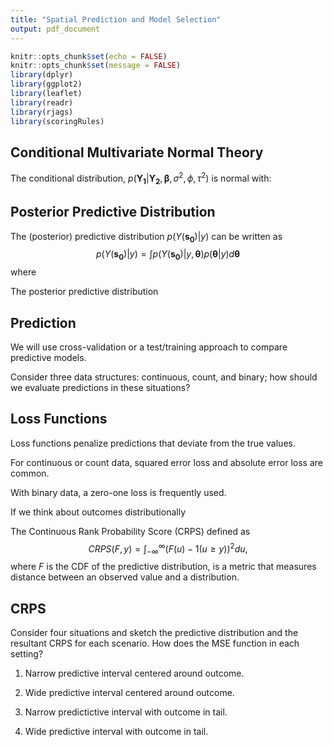 ```yaml
---
title: "Spatial Prediction and Model Selection"
output: pdf_document
---
```


```r
knitr::opts_chunk$set(echo = FALSE)
knitr::opts_chunk$set(message = FALSE)
library(dplyr)
library(ggplot2)
library(leaflet)
library(readr)
library(rjags)
library(scoringRules)
```


## Conditional Multivariate Normal Theory
The conditional distribution, $p(\boldsymbol{Y_1}|
\boldsymbol{Y_2}, \boldsymbol{\beta}, \sigma^2, \phi, \tau^2)$ is normal with:

\vfill


\vfill


\vfill

## Posterior Predictive Distribution

The (posterior) predictive distribution $p(Y(\boldsymbol{s_0})|y)$ can be written as
$$p(Y(\boldsymbol{s_0})|y) = \int p(Y(\boldsymbol{s_0})|y, \boldsymbol{\theta})p( \boldsymbol{\theta}|y) d  \boldsymbol{\theta}$$
where 

\vfill

The posterior predictive distribution 

\vfill


\vfill

## Prediction
We will use cross-validation or a test/training approach to compare predictive models.

\vfill

Consider three data structures: continuous, count, and binary; how should we evaluate predictions in these situations?

\newpage

## Loss Functions
Loss functions penalize predictions that deviate from the true values.

\vfill

For continuous or count data, squared error loss and absolute error loss are common.

\vfill

With binary data, a zero-one loss is frequently used.

\vfill

\vfill

If we think about outcomes distributionally

\vfill


\vfill

The Continuous Rank Probability Score (CRPS) defined as 
$$CRPS(F,y) = \int_{-\infty}^{\infty}\left(F(u) - 1(u \geq y) \right)^2 du,$$
where $F$ is the CDF of the predictive distribution, is a metric that measures distance between an observed value and a distribution.

\newpage

## CRPS
Consider four situations and sketch the predictive distribution and the resultant CRPS for each scenario. How does the MSE function in each setting?

1. Narrow predictive interval centered around outcome.
\vfill

2. Wide predictive interval centered around outcome.

\vfill

3. Narrow predictictive interval with outcome in tail.

\vfill

4. Wide predictive interval with outcome in tail.

\vfill

